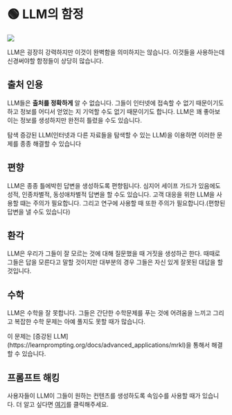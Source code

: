
# 🟢 LLM의 함정

<div style={{ textAlign: "center" }}>
  <Image
    src={"/docs/assets/basics/pitfalls.svg"}
    width={1600}
    height={1019}
    style={{
      width: "500px",
      height: "200px",
      verticalAlign: "top",
      margin: "auto",
    }}
  />
</div>

LLM은 굉장히 강력하지만 이것이 완벽함을 의미하지는 않습니다. 이것들을 사용하는데 신경써야할 함정들이 상당히 많습니다.

## 출처 인용

LLM들은 **출처를 정확하게** 알 수 없습니다. 그들이 인터넷에 접속할 수 없기 때문이기도 하고 정보를 어디서 얻었는 지 기억할 수도 없기 때문이기도 합니다. LLM은 꽤 좋아보이는 정보를 생성하지만 완전히 틀렸을 수도 있습니다.

<Note>
  탐색 증강된 LLM(인터넷과 다른 자료들을 탐색할 수 있는 LLM)을 이용하면 이러한
  문제를 종종 해결할 수 있습니다
</Note>

## 편향

LLM은 종종 틀에박힌 답변을 생성하도록 편향됩니다. 심지어 세이프 가드가 있음에도 성적, 인종차별적, 동성애차별적 답변을 할 수도 있습니다. 고객 대응을 위한 LLM을 사용할 떄는 주의가 필요합니다. 그리고 연구에 사용할 때 또한 주의가 필요합니다.(편향된 답변을 낼 수도 있습니다)

## 환각

LLM은 우리가 그들이 잘 모르는 것에 대해 질문했을 때 거짓을 생성하곤 한다. 때때로 그들은 답을 모른다고 말할 것이지만 대부분의 경우 그들은 자신 있게 잘못된 대답을 할 것입니다.

## 수학

LLM은 수학을 잘 못합니다. 그들은 간단한 수학문제를 푸는 것에 어려움을 느끼고 그리고 복잡한 수학 문제는 아예 풀지도 못할 때가 많습니다.

<Note>
  이 문제는 [증강된
  LLM](https://learnprompting.org/docs/advanced_applications/mrkl)을 통해서
  해결할 수 있습니다.
</Note>

## 프롬프트 해킹

사용자들이 LLM이 그들이 원하는 컨텐츠를 생성하도록 속임수를 사용할 때가 있습니다. 더 알고 싶다면 [여기](https://learnprompting.org/docs/category/-prompt-hacking)를 클릭해주세요.
